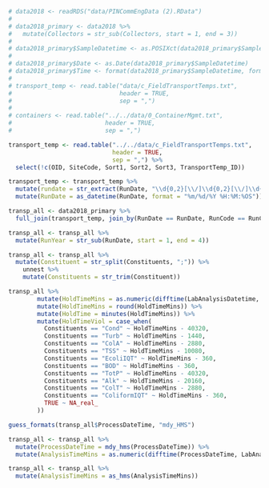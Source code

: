 
```r
# data2018 <- readRDS("data/PINCommEngData (2).RData")
# 
# data2018_primary <- data2018 %>%
#   mutate(Collectors = str_sub(Collectors, start = 1, end = 3))
# 
# data2018_primary$SampleDatetime <- as.POSIXct(data2018_primary$SampleDatetime, format = "%m/%d/%Y %H:%M:%S")
# 
# data2018_primary$Date <- as.Date(data2018_primary$SampleDatetime)
# data2018_primary$Time <- format(data2018_primary$SampleDatetime, format = "%H:%M:%S")
# 
# transport_temp <- read.table("data/c_FieldTransportTemps.txt",
#                              header = TRUE,
#                              sep = ",")
# 
# containers <- read.table("../../data/0_ContainerMgmt.txt",
#                          header = TRUE,
#                          sep = ",")

```

```r
transport_temp <- read.table("../../data/c_FieldTransportTemps.txt",
                             header = TRUE,
                             sep = ",") %>% 
  select(!c(OID, SiteCode, Sort1, Sort2, Sort3, TransportTemp_ID))

transport_temp <- transport_temp %>% 
  mutate(rundate = str_extract(RunDate, "\\d{0,2}[\\/]\\d{0,2}[\\/]\\d{2,4}")) %>% 
  mutate(RunDate = as_datetime(RunDate, format = "%m/%d/%Y %H:%M:%OS"))

transp_all <- data2018_primary %>% 
  full_join(transport_temp, join_by(RunDate == RunDate, RunCode == RunCode, Collectors == Staff, SampleName == SampleNames))

transp_all <- transp_all %>% 
  mutate(RunYear = str_sub(RunDate, start = 1, end = 4))

transp_all <- transp_all %>% 
  mutate(Constituent = str_split(Constituents, ";")) %>%
    unnest %>%
    mutate(Constituents = str_trim(Constituent))


```

```r
transp_all %>% 
        mutate(HoldTimeMins = as.numeric(difftime(LabAnalysisDatetime, SampleDatetime, units = "mins"))) %>%
        mutate(HoldTimeMins = round(HoldTimeMins)) %>% 
        mutate(HoldTime = minutes(HoldTimeMins)) %>%
        mutate(HoldTimeViol = case_when(
          Constituents == "Cond" ~ HoldTimeMins - 40320,
          Constituents == "Turb" ~ HoldTimeMins - 1440,
          Constituents == "ColA" ~ HoldTimeMins - 2880,
          Constituents == "TSS" ~ HoldTimeMins - 10080,
          Constituents == "EcoliIQT" ~ HoldTimeMins - 360,
          Constituents == "BOD" ~ HoldTimeMins - 360,
          Constituents == "TotP" ~ HoldTimeMins - 40320,
          Constituents == "Alk" ~ HoldTimeMins - 20160,
          Constituents == "ColT" ~ HoldTimeMins - 2880,
          Constituents == "ColiformIQT" ~ HoldTimeMins - 360,
          TRUE ~ NA_real_
        ))

guess_formats(transp_all$ProcessDateTime, "mdy_HMS")

transp_all <- transp_all %>% 
  mutate(ProcessDateTime = mdy_hms(ProcessDateTime)) %>% 
  mutate(AnalysisTimeMins = as.numeric(difftime(ProcessDateTime, LabAnalysisDatetime, units = "mins")))

transp_all <- transp_all %>% 
  mutate(AnalysisTimeMins = as_hms(AnalysisTimeMins))



```


